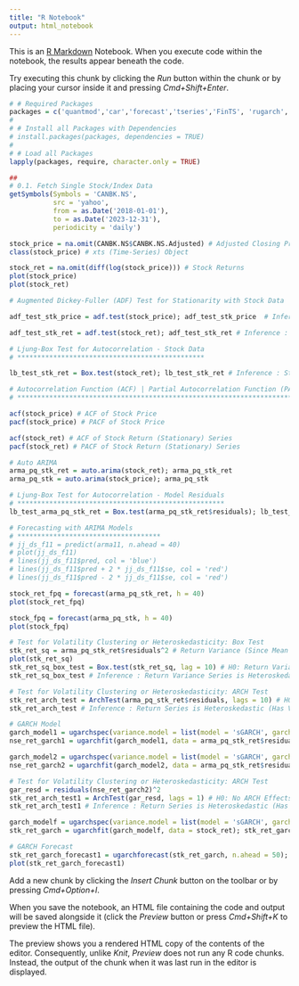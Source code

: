 ---
title: "R Notebook"
output: html_notebook
---

This is an [R Markdown](http://rmarkdown.rstudio.com) Notebook. When you execute code within the notebook, the results appear beneath the code. 

Try executing this chunk by clicking the *Run* button within the chunk or by placing your cursor inside it and pressing *Cmd+Shift+Enter*. 

```{r}
# # Required Packages
packages = c('quantmod','car','forecast','tseries','FinTS', 'rugarch','utf8','ggplot2')
# 
# # Install all Packages with Dependencies
# install.packages(packages, dependencies = TRUE)
# 
# # Load all Packages
lapply(packages, require, character.only = TRUE)

##
# 0.1. Fetch Single Stock/Index Data
getSymbols(Symbols = 'CANBK.NS', 
           src = 'yahoo', 
           from = as.Date('2018-01-01'), 
           to = as.Date('2023-12-31'),
           periodicity = 'daily')

stock_price = na.omit(CANBK.NS$CANBK.NS.Adjusted) # Adjusted Closing Price
class(stock_price) # xts (Time-Series) Object

stock_ret = na.omit(diff(log(stock_price))) # Stock Returns
plot(stock_price)
plot(stock_ret)
```
```{r}
# Augmented Dickey-Fuller (ADF) Test for Stationarity with Stock Data

adf_test_stk_price = adf.test(stock_price); adf_test_stk_price  # Inference : Stock price Time-Series is Non-Stationary

adf_test_stk_ret = adf.test(stock_ret); adf_test_stk_ret # Inference : Stock Difference Time-Series is Stationary
```
```{r}
# Ljung-Box Test for Autocorrelation - Stock Data
# ***********************************************

lb_test_stk_ret = Box.test(stock_ret); lb_test_stk_ret # Inference : Stock Difference (Stationary) Time-Series is Autocorrelated

# Autocorrelation Function (ACF) | Partial Autocorrelation Function (PACF)
# *****************************************************************************

acf(stock_price) # ACF of Stock Price
pacf(stock_price) # PACF of Stock Price

acf(stock_ret) # ACF of Stock Return (Stationary) Series
pacf(stock_ret) # PACF of Stock Return (Stationary) Series
```
```{r}
# Auto ARIMA
arma_pq_stk_ret = auto.arima(stock_ret); arma_pq_stk_ret
arma_pq_stk = auto.arima(stock_price); arma_pq_stk
```
```{r}
# Ljung-Box Test for Autocorrelation - Model Residuals
# ****************************************************
lb_test_arma_pq_stk_ret = Box.test(arma_pq_stk_ret$residuals); lb_test_arma_pq_stk_ret

# Forecasting with ARIMA Models
# ************************************
# jj_ds_f11 = predict(arma11, n.ahead = 40)
# plot(jj_ds_f11)
# lines(jj_ds_f11$pred, col = 'blue')
# lines(jj_ds_f11$pred + 2 * jj_ds_f11$se, col = 'red')
# lines(jj_ds_f11$pred - 2 * jj_ds_f11$se, col = 'red')

stock_ret_fpq = forecast(arma_pq_stk_ret, h = 40)
plot(stock_ret_fpq)

stock_fpq = forecast(arma_pq_stk, h = 40)
plot(stock_fpq)
```
```{r}
# Test for Volatility Clustering or Heteroskedasticity: Box Test 
stk_ret_sq = arma_pq_stk_ret$residuals^2 # Return Variance (Since Mean Returns is approx. 0)
plot(stk_ret_sq)
stk_ret_sq_box_test = Box.test(stk_ret_sq, lag = 10) # H0: Return Variance Series is Not Serially Correlated
stk_ret_sq_box_test # Inference : Return Variance Series is Heteroskedastic (Has Volatility Clustering)

# Test for Volatility Clustering or Heteroskedasticity: ARCH Test
stk_ret_arch_test = ArchTest(arma_pq_stk_ret$residuals, lags = 10) # H0: No ARCH Effects
stk_ret_arch_test # Inference : Return Series is Heteroskedastic (Has Volatility Clustering)
```
```{r}
# GARCH Model
garch_model1 = ugarchspec(variance.model = list(model = 'sGARCH', garchOrder = c(1,1)), mean.model = list(armaOrder = c(0,0), include.mean = TRUE))
nse_ret_garch1 = ugarchfit(garch_model1, data = arma_pq_stk_ret$residuals); nse_ret_garch1

garch_model2 = ugarchspec(variance.model = list(model = 'sGARCH', garchOrder = c(1,1)), mean.model = list(armaOrder = c(4,5), include.mean = FALSE))
nse_ret_garch2 = ugarchfit(garch_model2, data = arma_pq_stk_ret$residuals); nse_ret_garch2

# Test for Volatility Clustering or Heteroskedasticity: ARCH Test
gar_resd = residuals(nse_ret_garch2)^2
stk_ret_arch_test1 = ArchTest(gar_resd, lags = 1) # H0: No ARCH Effects
stk_ret_arch_test1 # Inference : Return Series is Heteroskedastic (Has Volatility Clustering)
```
```{r}
garch_modelf = ugarchspec(variance.model = list(model = 'sGARCH', garchOrder = c(1,1)), mean.model = list(armaOrder = c(4,5), include.mean = FALSE))
stk_ret_garch = ugarchfit(garch_modelf, data = stock_ret); stk_ret_garch
```
```{r}
# GARCH Forecast
stk_ret_garch_forecast1 = ugarchforecast(stk_ret_garch, n.ahead = 50); stk_ret_garch_forecast1
plot(stk_ret_garch_forecast1)
```

Add a new chunk by clicking the *Insert Chunk* button on the toolbar or by pressing *Cmd+Option+I*.

When you save the notebook, an HTML file containing the code and output will be saved alongside it (click the *Preview* button or press *Cmd+Shift+K* to preview the HTML file). 

The preview shows you a rendered HTML copy of the contents of the editor. Consequently, unlike *Knit*, *Preview* does not run any R code chunks. Instead, the output of the chunk when it was last run in the editor is displayed.

